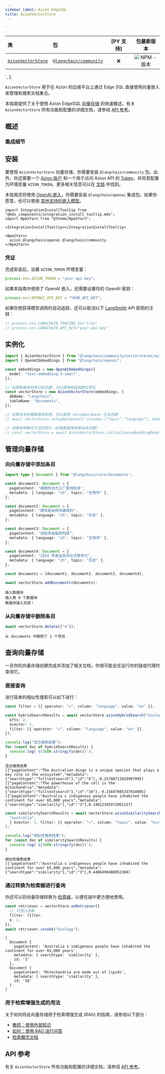 ```yaml
---
sidebar_label: Azion EdgeSQL
title: AzionVectorStore
---
```


  `
<table>
<colgroup>
<col style="width: 22%" />
<col style="width: 22%" />
<col style="width: 27%" />
<col style="width: 27%" />
</colgroup>
<thead>
<tr>
<th style="text-align: left;">类</th>
<th style="text-align: left;">包</th>
<th style="text-align: center;">[PY 支持]</th>
<th style="text-align: center;">包最新版本</th>
</tr>
</thead>
<tbody>
<tr>
<td style="text-align: left;"><a href="https://api.js.langchain.com/classes/langchain_community_vectorstores_azion_edgesql.AzionVectorStore.html"><code>AzionVectorStore</code></a></td>
<td style="text-align: left;"><a href="https://npmjs.com/@langchain/community"><code>@langchain/community</code></a></td>
<td style="text-align: center;">❌</td>
<td style="text-align: center;"><img src="https://img.shields.io/npm/v/@langchain/community?style=flat-square&amp;label=%20&amp;.png" alt="NPM - 版本" /></td>
</tr>
</tbody>
</table>
`,
];

`AzionVectorStore` 用于在 Azion 的边缘平台上通过 Edge SQL 直接使用向量嵌入来管理和搜索文档集合。

本指南提供了关于使用 Azion EdgeSQL [向量存储](../../../docs/concepts/#vectorstores) 的快速概述。有关 `AzionVectorStore` 所有功能和配置的详细文档，请参阅 [API 参考](https://api.js.langchain.com/classes/_langchain_community.vectorstores_azion_edgesql.AzionVectorStore.html)。

## 概述

### 集成细节

<div dangerouslySetInnerHTML={{ __html: quartoRawHtml[0] }} />

## 安装

要使用 `AzionVectorStore` 向量存储，你需要安装 `@langchain/community` 包。此外，你还需要一个 [Azion 账户](https://www.azion.com/en/documentation/products/accounts/creating-account/) 和一个用于访问 Azion API 的 [Token](https://www.azion.com/en/documentation/products/guides/personal-tokens/)，并将其配置为环境变量 `AZION_TOKEN`。更多相关信息可以在 [文档](https://www.azion.com/en/documentation/) 中找到。

本指南还将使用 [OpenAI 嵌入](../../../docs/integrations/text_embedding/openai)，你需要安装 `@langchain/openai` 集成包。如果你愿意，也可以使用 [其他支持的嵌入模型](../../../docs/integrations/text_embedding)。

```mdx-code-block
import IntegrationInstallTooltip from "@mdx_components/integration_install_tooltip.mdx";
import Npm2Yarn from "@theme/Npm2Yarn";

<IntegrationInstallTooltip></IntegrationInstallTooltip>

<Npm2Yarn>
  azion @langchain/openai @langchain/community
</Npm2Yarn>
```

### 凭证

完成安装后，设置 `AZION_TOKEN` 环境变量：

```typescript
process.env.AZION_TOKEN = "your-api-key";
```

如果本指南中使用了 OpenAI 嵌入，还需要设置你的 OpenAI 密钥：

```typescript
process.env.OPENAI_API_KEY = "YOUR_API_KEY";
```

如果你想获得模型调用的自动追踪，还可以取消以下 [LangSmith](https://docs.smith.langchain.com/) API 密钥的注释：

```typescript
// process.env.LANGCHAIN_TRACING_V2="true"
// process.env.LANGCHAIN_API_KEY="your-api-key"
```

## 实例化

```typescript
import { AzionVectorStore } from "@langchain/community/vectorstores/azion_edgesql";
import { OpenAIEmbeddings } from "@langchain/openai";

const embeddings = new OpenAIEmbeddings({
  model: "text-embedding-3-small",
});

// 如果数据库和表已经创建，可以使用构造函数实例化
const vectorStore = new AzionVectorStore(embeddings, {
  dbName: "langchain",
  tableName: "documents",
});

// 如果尚未创建数据库和表，可以使用 setupDatabase 方法创建
// await vectorStore.setupDatabase({ columns:["topic","language"], mode: "hybrid" })

// 或者使用静态方法实例化（如果数据库和表尚未创建）
// const vectorStore = await AzionVectorStore.initialize(embeddingModel, { dbName: "langchain", tableName: "documents" }, { columns:[], mode: "hybrid" })
```

## 管理向量存储

### 向向量存储中添加条目

```typescript
import type { Document } from "@langchain/core/documents";

const document1: Document = {
  pageContent: "细胞的动力工厂是线粒体",
  metadata: { language: "zh", topic: "生物学" },
};

const document2: Document = {
  pageContent: "建筑是由砖块建成的",
  metadata: { language: "zh", topic: "历史" },
};

const document3: Document = {
  pageContent: "线粒体由脂质构成",
  metadata: { language: "zh", topic: "生物学" },
};

const document4: Document = {
  pageContent: "2024 年奥运会将在巴黎举行",
  metadata: { language: "zh", topic: "历史" },
};

const documents = [document1, document2, document3, document4];

await vectorStore.addDocuments(documents);
```

```text
插入数据块
插入第 0 个数据块
数据块插入完成！
```

### 从向量存储中删除条目

```typescript
await vectorStore.delete(["4"]);
```

```text
从 documents 中删除了 1 个项目
```

## 查询向量存储

一旦你的向量存储创建完成并添加了相关文档，你很可能会在运行你的链或代理时查询它。

### 直接查询

进行简单的相似性搜索可以如下进行：

```typescript
const filter = [{ operator: "=", column: "language", value: "en" }];

const hybridSearchResults = await vectorStore.azionHybridSearch("biology", {
  kfts: 2,
  kvector: 1,
  filter: [{ operator: "=", column: "language", value: "en" }],
});

console.log("混合搜索结果");
for (const doc of hybridSearchResults) {
  console.log(`${JSON.stringify(doc)}`);
}
```

```text
混合搜索结果
[{"pageContent":"The Australian dingo is a unique species that plays a key role in the ecosystem","metadata":{"searchtype":"fulltextsearch"},"id":"6"},-0.25748711028997995]
[{"pageContent":"The powerhouse of the cell is the mitochondria","metadata":{"searchtype":"fulltextsearch"},"id":"16"},-0.31697985337654005]
[{"pageContent":"Australia s indigenous people have inhabited the continent for over 65,000 years","metadata":{"searchtype":"similarity"},"id":"3"},0.14822345972061157]
```

```typescript
const similaritySearchResults = await vectorStore.azionSimilaritySearch(
  "australia",
  { kvector: 3, filter: [{ operator: "=", column: "topic", value: "history" }] }
);

console.log("相似性搜索结果");
for (const doc of similaritySearchResults) {
  console.log(`${JSON.stringify(doc)}`);
}
```

```text
相似性搜索结果
[{"pageContent":"Australia s indigenous people have inhabited the continent for over 65,000 years","metadata":{"searchtype":"similarity"},"id":"3"},0.4486490488052368]
```

### 通过转换为检索器进行查询

你还可以将向量存储转换为 [检索器](../../../docs/concepts/#retrievers)，以便在链中更方便地使用。

```typescript
const retriever = vectorStore.asRetriever({
  // 可选过滤器
  filter: filter,
  k: 2,
});
await retriever.invoke("biology");
```

```text
[
  Document {
    pageContent: 'Australia s indigenous people have inhabited the continent for over 65,000 years',
    metadata: { searchtype: 'similarity' },
    id: '3'
  },
  Document {
    pageContent: 'Mitochondria are made out of lipids',
    metadata: { searchtype: 'similarity' },
    id: '18'
  }
]
```

### 用于检索增强生成的用法

关于如何将此向量存储用于检索增强生成 (RAG) 的指南，请参阅以下部分：

- [教程：使用外部知识](../../../docs/tutorials/#working-with-external-knowledge)
- [如何：使用 RAG 进行问答](../../../docs/how_to/#qa-with-rag)
- [检索概念文档](../../../docs/concepts/retrieval)

## API 参考

有关 `AzionVectorStore` 所有功能和配置的详细文档，请参阅 [API 参考](https://api.js.langchain.com/classes/_langchain_community.vectorstores_azion_edgesql.AzionVectorStore.html)。